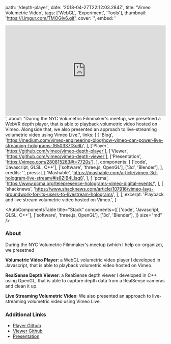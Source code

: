   path: '/depth-player',
  date: '2018-04-27T22:12:03.284Z',
  title: 'Vimeo Volumetric Video',
  tags: ['WebGL', 'Experiment', 'Tools'],
  thumbnail: 'https://i.imgur.com/TMOGIv6.gif',
  cover: '',
  embed:
    '<div style="padding:56.25% 0 0 0;position:relative;"><iframe src="https://player.vimeo.com/video/281703500" style="position:absolute;top:0;left:0;width:100%;height:100%;" frameborder="0" webkitallowfullscreen mozallowfullscreen allowfullscreen></iframe></div>',
  about:
    "During the NYC Volumetric Filmmaker's meetup, we presetned a WebVR depth player, that is able to playback volumetric video hosted on Vimeo. Alongside that, we also presented an approach to live-streaming volumetric video using Vimeo Live.",
  links: [
    [
      'Blog',
      'https://medium.com/vimeo-engineering-blog/how-vimeo-can-power-live-streaming-holograms-f650337f3c6b',
    ],
    ['Player', 'https://github.com/vimeo/vimeo-depth-player'],
    ['Viewer', 'https://github.com/vimeo/vimeo-depth-viewer'],
    ['Presentation', 'https://vimeo.com/280815263#t=7720s'],
  ],
  components: [
    ['code', 'Javascript, GLSL, C++'],
    ['software', 'three.js, OpenGL'],
    ['3d', 'Blender'],
  ],
  credits: '',
  press: [
    [
      'Mashable',
      'https://mashable.com/article/vimeo-3d-hologram-live-stream/#is8ZIB4LIsq8',
    ],
    [
      'pcma',
      'https://www.pcma.org/telepresence-holograms-vimeo-digital-events/',
    ],
    [
      'shacknews',
      'https://www.shacknews.com/article/107916/vimeo-lays-groundwork-for-its-users-to-livestream-holograms',
    ],
  ],
  excerpt: 'Playback and live stream volumetric video hosted on Vimeo.',
}

<AutoComponentsTable
  title="Stack"
  components={[
    ['code', 'Javascript, GLSL, C++'],
    ['software', 'three.js, OpenGL'],
    ['3d', 'Blender'],
  ]}
  size="md"
/>

### About

During the NYC Volumetric Filmmaker's meetup (which I help co-organize), we presetned

**Volumetric Video Player**: a WebGL volumetric video player I developed in Javascript, that is able to playback volumetric video hosted on Vimeo.

**RealSense Depth Viewer**: a RealSense depth viewer I developed in C++ using OpenGL, that is able to capture depth data from a RealSense cameras and clean it up.

**Live Streaming Volumetric Video**: We also presented an approach to live-streaming volumetric video using Vimeo Live.

### Additional Links

- [Player Github](https://github.com/vimeo/vimeo-depth-player)
- [Viewer Github](https://github.com/vimeo/vimeo-depth-viewer)
- [Presentation](https://vimeo.com/280815263#t=7720s)

